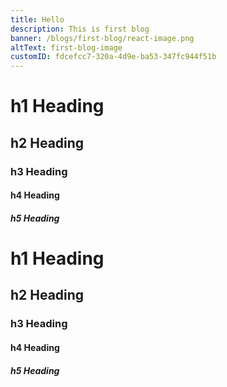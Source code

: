 ```yaml
---
title: Hello
description: This is first blog
banner: /blogs/first-blog/react-image.png
altText: first-blog-image
customID: fdcefcc7-320a-4d9e-ba53-347fc944f51b
---
```


# h1 Heading

## h2 Heading

### h3 Heading

#### h4 Heading

##### h5 Heading

# h1 Heading

## h2 Heading

### h3 Heading

#### h4 Heading

##### h5 Heading

